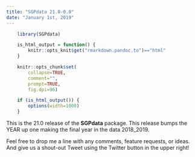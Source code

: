 ```yaml
---
title: "SGPdata 21.0-0.0"
date: "January 1st, 2019"
---
```


```r
    library(SGPdata)

    is_html_output = function() {
        knitr::opts_knit$get("rmarkdown.pandoc.to")=="html"
    }

    knitr::opts_chunk$set(
        collapse=TRUE,
        comment="",
        prompt=TRUE,
        fig.dpi=96)

    if (is_html_output()) {
        options(width=1000)
    }
```


This is the 21.0 release of the **SGPdata** package. This release bumps the YEAR up one making the final year in the data 2018_2019.

Feel free to drop me a line with any comments, feature requests, or ideas. And give us a shout-out Tweet using the Twitter button in the upper right!
